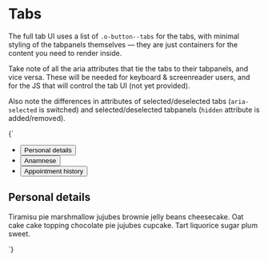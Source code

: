 
<Meta title="Components/Tabs" />

# Tabs

The full tab UI uses a list of `.o-button--tabs` for the tabs, with minimal styling of the tabpanels themselves — they are just containers for the content you need to render inside.

Take note of all the aria attributes that tie the tabs to their tabpanels, and vice versa. These will be needed for keyboard & screenreader users, and for the JS that will control the tab UI (not yet provided).

Also note the differences in attributes of selected/deselected tabs (`aria-selected` is switched) and selected/deselected tabpanels (`hidden` attribute is added/removed).

<Canvas isColumn>
  <Story name="Tabs">
    {`
      <div class="u-bg--gray-5 u-padding-xl--top">
        <div class="l-content">
          <ul class="o-list-reset l-flex l-flex--wrap l-items-end o-button--tab-container u-margin-m--bottom" role="tablist" aria-label="Patient data">
            <li class="u-margin-s--right">
              <button class="o-button o-button--tab" role="tab" aria-selected="true" aria-controls="tab-panel-1" id="tab-1" tabindex="0">
                Personal details
              </button>
            </li>
            <li class="u-margin-s--right">
              <button class="o-button o-button--tab" role="tab" aria-selected="false" aria-controls="tab-panel-2" id="tab-2" tabindex="0">
                Anamnese
              </button>
            </li>
            <li class="u-margin-s--right">
              <button class="o-button o-button--tab" role="tab" aria-selected="false" aria-controls="tab-panel-3" id="tab-3" tabindex="0">
                Appointment history
              </button>
            </li>
          </ul>
        </div>
      </div>
      <div class="l-content u-padding--top">
        <div id="tab-panel-1" role="tabpanel" tabindex="0" aria-labelledby="tab-1" class="u-outline-0">
          <h2 class="u-sr-only">Personal details</h2>
          <p>Tiramisu pie marshmallow jujubes brownie jelly beans cheesecake. Oat cake cake topping chocolate pie jujubes cupcake. Tart liquorice sugar plum sweet.</p>
        </div>
        <div id="tab-panel-2" role="tabpanel" tabindex="0" aria-labelledby="tab-2" hidden class="u-outline-0">
          <h2 class="u-sr-only">Anamnese</h2>
          <p>Tiramisu pie marshmallow jujubes brownie jelly beans cheesecake. Oat cake cake topping chocolate pie jujubes cupcake. Tart liquorice sugar plum sweet.</p>
        </div>
        <div id="tab-panel-3" role="tabpanel" tabindex="0" aria-labelledby="tab-3" hidden class="u-outline-0">
          <h2 class="u-sr-only">Appointment history</h2>
          <p>Tiramisu pie marshmallow jujubes brownie jelly beans cheesecake. Oat cake cake topping chocolate pie jujubes cupcake. Tart liquorice sugar plum sweet.</p>
        </div>
      </div>
    `}
  </Story>
</Canvas>
